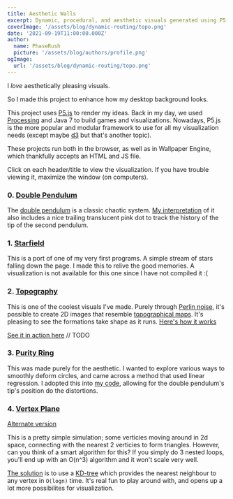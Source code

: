 ```yaml
---
title: Aesthetic Walls
excerpt: Dynamic, procedural, and aesthetic visuals generated using P5.js
coverImage: '/assets/blog/dynamic-routing/topo.png'
date: '2021-09-19T11:00:00.000Z'
author:
  name: PhaseRush
  picture: '/assets/blog/authors/profile.png'
ogImage:
  url: '/assets/blog/dynamic-routing/topo.png'
---
```


I _love_ aesthetically pleasing visuals.

So I made this project to enhance how my desktop background looks.

This project uses [P5.js](https://p5js.org/) to render my ideas. Back in my day, we used [Processing](https://processing.org/) and Java 7 to build games and visualizations. Nowadays, P5.js is the more popular and modular framework to use for all my visualization needs (except maybe [d3](https://d3js.org/) but that's another topic).

These projects run both in the browser, as well as in Wallpaper Engine, which thankfully accepts an HTML and JS file.

Click on each header/title to view the visualization. If you have trouble viewing it, maximize the window (on computers).

### 0. [Double Pendulum](https://phaserush.github.io/wall-engines/double-pendulum/wall.html)

<!-- [link](index.html) -->

The [double pendulum](https://en.wikipedia.org/wiki/Double_pendulum) is a classic chaotic system. [My interpretation](https://github.com/PhaseRush/AestheticWalls/blob/master/src/doublependulum) of it also includes a nice trailing translucent pink dot to track the history of the tip of the second pendulum.


### 1. [Starfield](https://github.com/PhaseRush/AestheticWalls/blob/master/src/starfield)

This is a port of one of my very first programs. A simple stream of stars falling down the page. I made this to relive the good memories. A visualization is not available for this one since I have not compiled it :(


### 2. [Topography](https://phaserush.github.io/wall-engines/topography/wall.html)

This is one of the coolest visuals I've made. Purely through [Perlin noise](https://en.wikipedia.org/wiki/Perlin_noise), it's possible to create 2D images that resemble [topographical maps](https://en.wikipedia.org/wiki/Topographic_map). It's pleasing to see the formations take shape as it runs. [Here's how it works](https://github.com/PhaseRush/AestheticWalls/tree/master/src/topography)

[See it in action here](https://google.com) // TODO

### 3. [Purity Ring](https://phaserush.github.io/wall-engines/purity-ring/wall.html)

This was made purely for the aesthetic. I wanted to explore various ways to smoothly deform circles, and came across a method that used linear regression. I adopted this into [my code](https://github.com/PhaseRush/AestheticWalls/blob/master/src/purityring/sketch.ts), allowing for the double pendulum's tip's position do the distortions.

### 4. [Vertex Plane](https://phaserush.github.io/wall-engines/vertex-plane-triangle/wall.html)
[Alternate version](https://phaserush.github.io/wall-engines/vertex-plane-mesh/wall.html)

This is a pretty simple simulation; some verticies moving around in 2d space, connecting with the nearest 2 verticies to form triangles. However, can you think of a smart algorithm for this? If you simply do 3 nested loops, you'll end up with an O(n^3) algorithm and it won't scale very well.

[The solution](https://github.com/PhaseRush/AestheticWalls/tree/master/src/vertexplane) is to use a [KD-tree](https://en.wikipedia.org/wiki/K-d_tree) which provides the nearest neighbour to any vertex in `O(logn)` time. It's real fun to play around with, and opens up a lot more possibilites for visualization.
